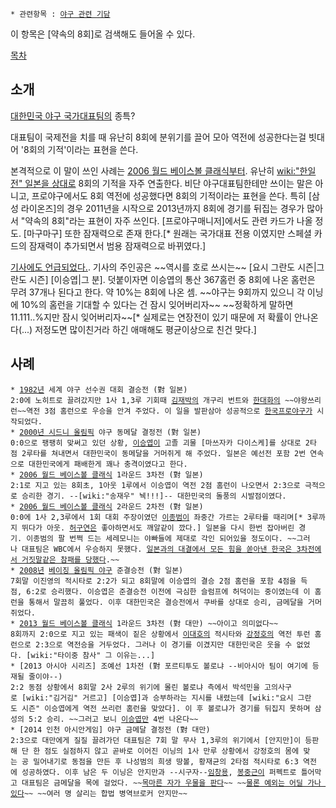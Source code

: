  * 관련항목 : [[야구 관련 기담]]

이 항목은 [약속의 8회]로 검색해도 들어올 수 있다. 

[[목차]]

== 소개 ==
[[대한민국 야구 국가대표팀]]의 종특?

대표팀이 국제전을 치를 때 유난히 8회에 분위기를 끌어 모아 역전에 성공한다는걸 빗대어 '8회의 기적'이라는 표현을 쓴다.

본격적으로 이 말이 쓰인 사례는 [[2006 월드 베이스볼 클래식]]부터. 유난히 [[wiki:"한일전" 일본을 상대로]] 8회의 기적을 자주 연출한다. 비단 야구대표팀한테만 쓰이는 말은 아니고, 프로야구에서도 8회 역전에 성공했다면 8회의 기적이라는 표현을 쓴다. 특히 [삼성 라이온즈]의 경우 2011년을 시작으로 2013년까지 8회에 경기를 뒤집는 경우가 많아서 "약속의 8회"라는 표현이 자주 쓰인다. [프로야구매니저]에서도 관련 카드가 나올 정도. [마구마구] 또한 잠재력으로 존재 한다.[* 원래는 국가대표 전용 이였지만 스페셜 카드의 잠재력이 추가되면서 범용 잠재력으로 바뀌였다.]

[http://m.sports.naver.com/baseball/news/read.nhn?oid=117&aid=0002465984 기사에도 언급되었다.]. 기사의 주인공은 ~~역시를 호로 쓰시는~~ [요시 그란도 시즌|그란도 시즌] [이승엽|그 분]. 덧붙이자면 이승엽의 통산 367홈런 중 8회에 나온 홈런은 무려 37개나 된다고 한다. 약 10%는 8회에 나온 셈. ~~야구는 9회까지 있으니 각 이닝에 10%의 홈런을 기대할 수 있다는 건 잠시 잊어버리자~~
~~정확하게 말하면 11.111..%지만 잠시 잊어버리자~~[* 실제로는 연장전이 있기 때문에 저 확률이 안나온다(...) 저정도면 많이친거라 하긴 애매해도 평균이상으로 친건 맞다.]
== 사례 ==
 * [[1982년]] 세계 야구 선수권 대회 결승전 (對 일본)
 2:0에 노히트로 끌려갔지만 1사 1,3루 기회때 [[김재박]]의 개구리 번트와 [[한대화]]의 ~~야왕쓰리런~~역전 3점 홈런으로 우승을 안겨 주었다. 이 일을 발판삼아 성공적으로 [[한국프로야구]]가 시작되었다.
 * [[2000년 시드니 올림픽]] 야구 동메달 결정전 (對 일본)
 0:0으로 팽팽히 맞써고 있던 상황, [[이승엽]]이 고졸 괴물 [마쓰자카 다이스케]를 상대로 2타점 2루타를 쳐내면서 대한민국이 동메달을 거머쥐게 해 주었다. 일본은 예선전 포함 2번 연속으로 대한민국에게 패배한게 꽤나 충격이였다고 한다.
 * [[2006 월드 베이스볼 클래식]] 1라운드 3차전 (對 일본)
 2:1로 지고 있는 8회초, 1아웃 1루에서 이승엽이 역전 2점 홈런이 나오면서 2:3으로 극적으로 승리한 경기. --[wiki:"송재우" 눽!!!]-- 대한민국의 돌풍의 시발점이였다.
 * [[2006 월드 베이스볼 클래식]] 2라운드 2차전 (對 일본)
 0:0에 1사 2,3루에서 1회 대회 주장이였던 [[이종범]]이 좌중간 가르는 2루타를 때리며[* 3루까지 뛰다가 아웃. [[허구연]]은 좋아하면서도 깨알같이 깠다.] 일본을 다시 한번 잡아버린 경기. 이종범의 팔 번쩍 드는 세레모니는 야빠들에 제대로 각인 되어있을 정도이다. ~~그러나 대표팀은 WBC에서 우승하지 못했다. [[그러나 이 사진이|일본과의 대결에서 모든 힘을 쏟아낸 한국은 3차전에서 거짓말같은 참패를 당했다]].~~ 
 * [[2008년]] [[베이징 올림픽 야구]] 준결승전 (對 일본)
 7회말 이진영의 적시타로 2:2가 되고 8회말에 이승엽의 결승 2점 홈런을 포함 4점을 득점, 6:2로 승리했다. 이승엽은 준결승전 이전에 극심한 슬럼프에 허덕이는 중이였는데 이 홈런을 통해서 말끔히 풀었다. 이후 대한민국은 결승전에서 쿠바를 상대로 승리, 금메달을 거머쥐었다.
 * [[2013 월드 베이스볼 클래식]] 1라운드 3차전 (對 대만) ~~아이고 의미없다~~
 8회까지 2:0으로 지고 있는 패색이 짙은 상황에서 [[이대호]]의 적시타와 [[강정호]]의 역전 투런 홈런으로 2:3으로 역전승을 거두었다. 그러나 이 경기를 이겼지만 대한민국은 웃을 수 없었다. [wiki:"타이중 참사" 그 이유는...]
 * [2013 아시아 시리즈] 조예선 1차전 (對 포르티투도 볼로냐 --비아시아 팀이 여기에 등재될 줄이야--)
 2:2 동점 상황에서 8회말 2사 2루의 위기에 몰린 볼로냐 측에서 박석민을 고의사구로 [wiki:"김거김" 거르고] [이승엽]과 승부하라는 지시를 내렸는데 [wiki:"요시 그란도 시즌" 이승엽에게 역전 쓰리런 홈런을 맞았다]. 이 후 볼로냐가 경기를 뒤집지 못하며 삼성의 5:2 승리. ~~그러고 보니 [[이승엽]]만 4번 나온다~~
 * [2014 인천 아시안게임] 야구 금메달 결정전 (對 대만)
 2:3으로 대만에게 질질 끌려가던 대표팀은 7회 말 무사 1,3루의 위기에서 [안지만]이 등판해 단 한 점도 실점하지 않고 곧바로 이어진 이닝의 1사 만루 상황에서 강정호의 몸에 맞는 공 밀어내기로 동점을 만든 후 나성범의 희생 땅볼, 황재균의 2타점 적시타로 6:3 역전에 성공하였다. 이후 남은 두 이닝은 안지만과 --시구자--[[임창용]], [[봉중근]]이 퍼펙트로 틀어막고 대표팀은 금메달을 목에 걸었다. ~~[[면제로이드|목마른 자가 우물을 판다]]~~ ~~[[나지완|물론 예외는 어딜 가나 있다]]~~ ~~여러 명 살리는 합법 병역브로커 안지만~~
